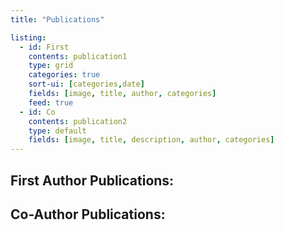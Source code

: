 ```yaml
---
title: "Publications"

listing:
  - id: First
    contents: publication1
    type: grid
    categories: true
    sort-ui: [categories,date]
    fields: [image, title, author, categories]
    feed: true
  - id: Co
    contents: publication2
    type: default
    fields: [image, title, description, author, categories]
---
```


## First Author Publications:

::: {#First}

:::

## Co-Author Publications:

::: {#Co}

:::